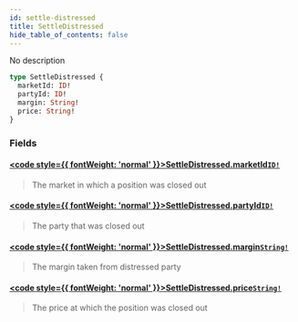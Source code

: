 ```yaml
---
id: settle-distressed
title: SettleDistressed
hide_table_of_contents: false
---
```








No description

```graphql
type SettleDistressed {
  marketId: ID!
  partyId: ID!
  margin: String!
  price: String!
}
```


### Fields

#### [<code style={{ fontWeight: 'normal' }}>SettleDistressed.<b>marketId</b></code>](#)<Bullet />[`ID!`](/testnet/api/graphql/scalars/id) <Badge class="secondary" text="non-null"/> <Badge class="secondary" text="scalar"/>
> The market in which a position was closed out
> 

#### [<code style={{ fontWeight: 'normal' }}>SettleDistressed.<b>partyId</b></code>](#)<Bullet />[`ID!`](/testnet/api/graphql/scalars/id) <Badge class="secondary" text="non-null"/> <Badge class="secondary" text="scalar"/>
> The party that was closed out
> 

#### [<code style={{ fontWeight: 'normal' }}>SettleDistressed.<b>margin</b></code>](#)<Bullet />[`String!`](/testnet/api/graphql/scalars/string) <Badge class="secondary" text="non-null"/> <Badge class="secondary" text="scalar"/>
> The margin taken from distressed party
> 

#### [<code style={{ fontWeight: 'normal' }}>SettleDistressed.<b>price</b></code>](#)<Bullet />[`String!`](/testnet/api/graphql/scalars/string) <Badge class="secondary" text="non-null"/> <Badge class="secondary" text="scalar"/>
> The price at which the position was closed out
> 





